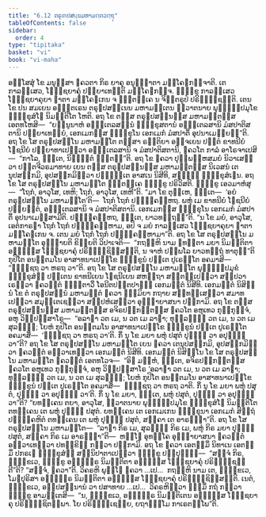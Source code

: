 ```yaml
---
title: "6.12 ຕຣຸຓປສນ຺ນມຫາມຕ຺ຕວຕ຺ຖຸ"
tableOfContents: false
sidebar:
  order: 4
type: "tipitaka"
basket: "vi"
book: "vi-maha"
---
```



<DynamicBreadcrumb />

<Division number="283" book="vi-maha">

<Paragraph number="1286" book="vi-maha">
ອສ຺ໂສສຸໍ ໂຂ ມນຸສ຺ສາ ຠຄວຕາ ກິຣ ຍາຄຸ ອນຸຎ຺ຎາຕາ ມຘຸໂຄຬກຎ຺ຈາຕິ. ເຕ ກາລສ຺ເສວ, ໂຠຊ຺ຊຍາຄຸໍ ປຏິຍາເທນ຺ຕິ ມຘຸໂຄຬກຎ຺ຈ. ຠິກ຺ຂູ ກາລສ຺ເສວ ໂຠຊ຺ຊຍາຄຸຍາ ຘາຕາ ມຘຸໂຄຬເກນ ຈ ຠຕ຺ຕຄ຺ເຄ ນ ຈິຕ຺ຕຣູປໍ ປຣິຠຸຎ຺ຊນ຺ຕິ. ເຕນ ໂຂ ປນ ສມເຍນ ອຎ຺ຎຕເຣນ ຕຣຸຓປສນ຺ເນນ ມຫາມຕ຺ເຕນ ສ຺ວາຕນາຍ ພຸທ຺ຘປ຺ປມຸໂຂ ຠິກ຺ຂຸສໍໂຆ ນິມນ຺ຕິໂຕ ໂຫຕິ. ອຖ ໂຂ ຕສ຺ສ ຕຣຸຓປສນ຺ນສ຺ສ ມຫາມຕ຺ຕສ຺ສ ເອຕທໂຫສິ—  “ຍນ຺ນູນາຫໍ ອຑ຺ຒເຕລສນ຺ນໍ ຠິກ຺ຂຸສຕານໍ ອຑ຺ຒເຕລສານິ ມໍສປາຕິສຕານິ ປຏິຍາເທຍ຺ຍໍ, ເອກເມກສ຺ສ ຠິກ຺ຂຸໂນ ເອກເມກໍ ມໍສປາຕິໍ ອຸປນາເມຍ຺ຍນ຺”ຕິ. ອຖ ໂຂ ໂສ ຕຣຸຓປສນ຺ໂນ ມຫາມຕ຺ໂຕ ຕສ຺ສາ ຣຕ຺ຕິຍາ ອຈ຺ຈເຍນ ປຓີຕໍ ຂາທນີຍໍ ໂຠຊນີຍໍ ປຏິຍາທາເປຕ຺ວາ ອຑ຺ຒເຕລສານິ ຈ ມໍສປາຕິສຕານິ, ຠຄວໂຕ ກາລໍ ອາໂຣຈາເປສິ—  “ກາໂລ, ຠນ຺ເຕ, ນິຏ຺ຐິຕໍ ຠຕ຺ຕນ຺”ຕິ. ອຖ ໂຂ ຠຄວາ ປຸພ຺ພຓ຺ຫສມຍໍ ນິວາເສຕ຺ວາ ປຕ຺ຕຈີວຣມາທາຍ ເຍນ ຕສ຺ສ ຕຣຸຓປສນ຺ນສ຺ສ ມຫາມຕ຺ຕສ຺ສ ນິເວສນໍ ເຕນຸປສງ຺ກມິ, ອຸປສງ຺ກມິຕ຺ວາ ປຎ຺ຎຕ຺ເຕ ອາສເນ ນິສີທິ, ສທ຺ຘິໍ ຠິກ຺ຂຸສໍເຆນ. ອຖ ໂຂ ໂສ ຕຣຸຓປສນ຺ໂນ ມຫາມຕ຺ໂຕ ຠຕ຺ຕຄ຺ເຄ ຠິກ຺ຂູ ປຣິວິສຕິ. ຠິກ຺ຂູ ເອວມາຫໍສຸ—  “ໂຖກໍ, ອາວຸໂສ, ເທຫິ; ໂຖກໍ, ອາວຸໂສ, ເທຫີ”ຕິ. “ມາ ໂຂ ຕຸມ຺ເຫ, ຠນ຺ເຕ—  ‘ອຍໍ ຕຣຸຓປສນ຺ໂນ ມຫາມຕ຺ໂຕ’ຕິ—  ໂຖກໍ ໂຖກໍ ປຏິຄ຺ຄຓ຺ຫຖ. ພຫຸໍ ເມ ຂາທນີຍໍ ໂຠຊນີຍໍ ປຏິຍຕ຺ຕໍ, ອຑ຺ຒເຕລສານິ ຈ ມໍສປາຕິສຕານິ. ເອກເມກສ຺ສ ຠິກ຺ຂຸໂນ ເອກເມກໍ ມໍສປາຕິໍ ອຸປນາເມສ຺ສາມີຕິ. ປຏິຄ຺ຄຓ຺ຫຖ, ຠນ຺ເຕ, ຍາວທຕ຺ຖນ຺”ຕິ. “ນ ໂຂ ມຍໍ, ອາວຸໂສ, ເອຕໍກາຣຓາ ໂຖກໍ ໂຖກໍ ປຏິຄ຺ຄຓ຺ຫາມ, ອປິ ຈ ມຍໍ ກາລສ຺ເສວ ໂຠຊ຺ຊຍາຄຸຍາ ຘາຕາ ມຘຸໂຄຬເກນ ຈ. ເຕນ ມຍໍ ໂຖກໍ ໂຖກໍ ປຏິຄ຺ຄຓ຺ຫາມາ”ຕິ. ອຖ ໂຂ ໂສ ຕຣຸຓປສນ຺ໂນ ມຫາມຕ຺ໂຕ ອຸຊ຺ຌາຍຕິ ຂິຍ຺ຍຕິ ວິປາເຈຕິ—  “ກຖຎ຺ຫິ ນາມ ຠທນ຺ຕາ ມຍາ ນິມນ຺ຕິຕາ ອຎ຺ຎສ຺ສ ໂຠຊ຺ຊຍາຄຸໍ ປຣິຠຸຎ຺ຊິສ຺ສນ຺ຕິ, ນ ຈາຫໍ ປຏິພໂລ ຍາວທຕ຺ຖໍ ທາຕຸນ຺”ຕິ ກຸປິໂຕ ອນຕ຺ຕມໂນ ອາສາທນາເປກ຺ໂຂ ຠິກ຺ຂູນໍ ປຕ຺ເຕ ປູເຣນ຺ໂຕ ອຄມາສິ—  “ຠຸຎ຺ຊຖ ວາ ຫຣຖ ວາ”ຕິ. ອຖ ໂຂ ໂສ ຕຣຸຓປສນ຺ໂນ ມຫາມຕ຺ໂຕ ພຸທ຺ຘປ຺ປມຸຂໍ ຠິກ຺ຂຸສໍຆໍ ປຓີເຕນ ຂາທນີເຍນ ໂຠຊນີເຍນ ສຫຕ຺ຖາ ສນ຺ຕປ຺ເປຕ຺ວາ ສມ຺ປວາເຣຕ຺ວາ ຠຄວນ຺ຕໍ ຠຸຕ຺ຕາວິໍ ໂອນີຕປຕ຺ຕປາຓິໍ ເອກມນ຺ຕໍ ນິສີທິ. ເອກມນ຺ຕໍ ນິສິນ຺ນໍ ໂຂ ຕໍ ຕຣຸຓປສນ຺ນໍ ມຫາມຕ຺ຕໍ ຠຄວາ ຘມ຺ມິຍາ ກຖາຍ ສນ຺ທສ຺ເສຕ຺ວາ ສມາທເປຕ຺ວາ ສມຸຕ຺ເຕເຊຕ຺ວາ ສມ຺ປຫໍເສຕ຺ວາ ອຸຏ຺ຐາຍາສນາ ປກ຺ກາມິ.
</Paragraph>

<Paragraph number="1287" book="vi-maha">
ອຖ ໂຂ ຕສ຺ສ ຕຣຸຓປສນ຺ນສ຺ສ ມຫາມຕ຺ຕສ຺ສ ອຈິຣປກ຺ກນ຺ຕສ຺ສ ຠຄວໂຕ ອຫຸເທວ ກຸກ຺ກຸຈ຺ຈໍ, ອຫຸ ວິປ຺ປຏິສາໂຣ—  “ອລາຠາ ວຕ ເມ, ນ ວຕ ເມ ລາຠາ; ທຸລ຺ລທ຺ຘໍ ວຕ ເມ, ນ ວຕ ເມ ສຸລທ຺ຘໍ; ໂຍຫໍ ກຸປິໂຕ ອນຕ຺ຕມໂນ ອາສາທນາເປກ຺ໂຂ ຠິກ຺ຂູນໍ ປຕ຺ເຕ ປູເຣນ຺ໂຕ ອຄມາສິໍ—  ‘ຠຸຎ຺ຊຖ ວາ ຫຣຖ ວາ’ຕິ. ກິໍ ນຸ ໂຂ ມຍາ ພຫຸໍ ປສຸຕໍ ປຸຎ຺ຎໍ ວາ ອປຸຎ຺ຎໍ ວາ”ຕິ? ອຖ ໂຂ ໂສ ຕຣຸຓປສນ຺ໂນ ມຫາມຕ຺ໂຕ ເຍນ ຠຄວາ ເຕນຸປສງ຺ກມິ, ອຸປສງ຺ກມິຕ຺ວາ ຠຄວນ຺ຕໍ ອຠິວາເທຕ຺ວາ ເອກມນ຺ຕໍ ນິສີທິ. ເອກມນ຺ຕໍ ນິສິນ຺ໂນ ໂຂ ໂສ ຕຣຸຓປສນ຺ໂນ ມຫາມຕ຺ໂຕ ຠຄວນ຺ຕໍ ເອຕທໂວຈ—  “ອິຘ ມຍ຺ຫໍ, ຠນ຺ເຕ, ອຈິຣປກ຺ກນ຺ຕສ຺ສ ຠຄວໂຕ ອຫຸເທວ ກຸກ຺ກຸຈ຺ຈໍ, ອຫຸ ວິປ຺ປຏິສາໂຣ ‘ອລາຠາ ວຕ ເມ, ນ ວຕ ເມ ລາຠາ; ທຸລ຺ລທ຺ຘໍ ວຕ ເມ, ນ ວຕ ເມ ສຸລທ຺ຘໍ; ໂຍຫໍ ກຸປິໂຕ ອນຕ຺ຕມໂນ ອາສາທນາເປກ຺ໂຂ ຠິກ຺ຂູນໍ ປຕ຺ເຕ ປູເຣນ຺ໂຕ ອຄມາສິໍ—  ຠຸຎ຺ຊຖ ວາ ຫຣຖ ວາຕິ. ກິໍ ນຸ ໂຂ ມຍາ ພຫຸໍ ປສຸຕໍ, ປຸຎ຺ຎໍ ວາ ອປຸຎ຺ຎໍ ວາ’ຕິ. ກິໍ ນຸ ໂຂ ມຍາ, ຠນ຺ເຕ, ພຫຸໍ ປສຸຕໍ, ປຸຎ຺ຎໍ ວາ ອປຸຎ຺ຎໍ ວາ”ຕິ? “ຍທຄ຺ເຄນ ຕຍາ, ອາວຸໂສ, ສ຺ວາຕນາຍ ພຸທ຺ຘປ຺ປມຸໂຂ ຠິກ຺ຂຸສໍໂຆ ນິມນ຺ຕິໂຕ ຕທຄ຺ເຄນ ເຕ ພຫຸໍ ປຸຎ຺ຎໍ ປສຸຕໍ. ຍທຄ຺ເຄນ ເຕ ເອກເມເກນ ຠິກ຺ຂຸນາ ເອກເມກໍ ສິຕ຺ຖໍ ປຏິຄ຺ຄຫິຕໍ ຕທຄ຺ເຄນ ເຕ ພຫຸໍ ປຸຎ຺ຎໍ ປສຸຕໍ, ສຄ຺ຄາ ເຕ ອາຣທ຺ຘາ”ຕິ. ອຖ ໂຂ ໂສ ຕຣຸຓປສນ຺ໂນ ມຫາມຕ຺ໂຕ—  “ລາຠາ ກິຣ ເມ, ສຸລທ຺ຘໍ ກິຣ ເມ, ພຫຸໍ ກິຣ ມຍາ ປຸຎ຺ຎໍ ປສຸຕໍ, ສຄ຺ຄາ ກິຣ ເມ ອາຣທ຺ຘາ”ຕິ—  ຫຏ຺ໂຐ ອຸທຄ຺ໂຄ ອຸຏ຺ຐາຍາສນາ ຠຄວນ຺ຕໍ ອຠິວາເທຕ຺ວາ ປທກ຺ຂິຓໍ ກຕ຺ວາ ປກ຺ກາມິ. ອຖ ໂຂ ຠຄວາ ເອຕສ຺ມິໍ ນິທາເນ ເອຕສ຺ມິໍ ປກຣເຓ ຠິກ຺ຂຸສໍຆໍ ສນ຺ນິປາຕາເປຕ຺ວາ ຠິກ຺ຂູ ປຏິປຸຈ຺ຉິ—  “ສຈ຺ຈໍ ກິຣ, ຠິກ຺ຂເວ, ຠິກ຺ຂູ ອຎ຺ຎຕ຺ຣ ນິມນ຺ຕິຕາ ອຎ຺ຎສ຺ສ ໂຠຊ຺ຊຍາຄຸໍ ປຣິຠຸຎ຺ຊນ຺ຕີ”ຕິ? “ສຈ຺ຈໍ, ຠຄວາ”ຕິ. ວິຄຣຫິ ພຸທ຺ໂຘ ຠຄວາ …ເປ…  ກຖຎ຺ຫິ ນາມ ເຕ, ຠິກ຺ຂເວ, ໂມຆປຸຣິສາ ອຎ຺ຎຕ຺ຣ ນິມນ຺ຕິຕາ ອຎ຺ຎສ຺ສ ໂຠຊ຺ຊຍາຄຸໍ ປຣິຠຸຎ຺ຊິສ຺ສນ຺ຕິ. ເນຕໍ, ຠິກ຺ຂເວ, ອປ຺ປສນ຺ນານໍ ວາ ປສາທາຍ …ເປ…  ວິຄຣຫິຕ຺ວາ ຘມ຺ມິໍ ກຖໍ ກຕ຺ວາ ຠິກ຺ຂູ ອາມນ຺ເຕສິ—  “ນ, ຠິກ຺ຂເວ, ອຎ຺ຎຕ຺ຣ ນິມນ຺ຕິເຕນ ອຎ຺ຎສ຺ສ ໂຠຊ຺ຊຍາຄຸ ປຣິຠຸຎ຺ຊິຕພ຺ພາ. ໂຍ ປຣິຠຸຎ຺ເຊຍ຺ຍ, ຍຖາຘມ຺ໂມ ກາເຣຕພ຺ໂພ”ຕິ.
</Paragraph>
</Division>